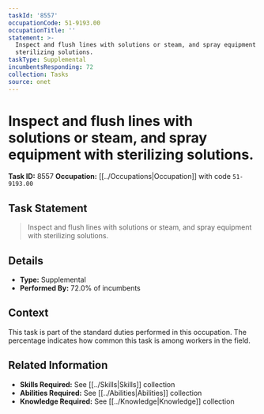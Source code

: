 ```yaml
---
taskId: '8557'
occupationCode: 51-9193.00
occupationTitle: ''
statement: >-
  Inspect and flush lines with solutions or steam, and spray equipment with
  sterilizing solutions.
taskType: Supplemental
incumbentsResponding: 72
collection: Tasks
source: onet
---
```

# Inspect and flush lines with solutions or steam, and spray equipment with sterilizing solutions.

**Task ID:** 8557
**Occupation:** [[../Occupations|Occupation]] with code `51-9193.00`

## Task Statement

> Inspect and flush lines with solutions or steam, and spray equipment with sterilizing solutions.

## Details

- **Type:** Supplemental
- **Performed By:** 72.0% of incumbents

## Context

This task is part of the standard duties performed in this occupation. The percentage indicates how common this task is among workers in the field.

## Related Information

- **Skills Required:** See [[../Skills|Skills]] collection
- **Abilities Required:** See [[../Abilities|Abilities]] collection
- **Knowledge Required:** See [[../Knowledge|Knowledge]] collection
